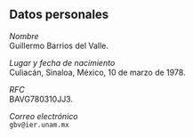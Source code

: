 ## Datos personales

*Nombre*  
Guillermo Barrios del Valle.

*Lugar y fecha de nacimiento*  
Culiacán, Sinaloa, México, 10 de marzo de 1978.

*RFC*  
BAVG780310JJ3.

*Correo electrónico*  
`gbv@ier.unam.mx`
